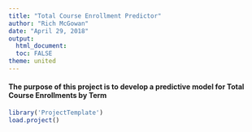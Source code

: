 ```yaml
---
title: "Total Course Enrollment Predictor"
author: "Rich McGowan"
date: "April 29, 2018"
output: 
  html_document:
  toc: FALSE
theme: united
---
```

#### The purpose of this project is to develop a predictive model for Total Course Enrollments by Term
```r
library('ProjectTemplate')
load.project()
```